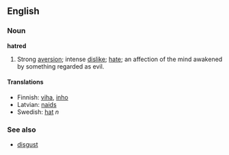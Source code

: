 ==English==

===Noun===
'''hatred'''

# Strong [[aversion]]; intense [[dislike]]; [[hate]]; an affection of the mind awakened by something regarded as evil.

====Translations====
*Finnish: [[viha#Finnish|viha]], [[inho]]
*Latvian: [[naids]]
*Swedish: [[hat#Swedish|hat]] ''n''

===See also===
*[[disgust]]